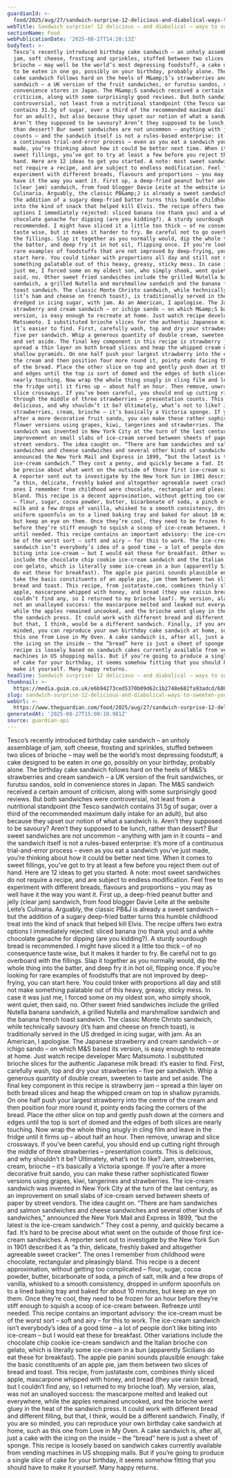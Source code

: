 ```yaml
---
guardianId: >-
  food/2025/aug/27/sandwich-surprise-12-delicious-and-diabolical-ways-to-sweeten-your-sarnie
webTitle: Sandwich surprise! 12 delicious – and diabolical – ways to sweeten your sarnie
sectionName: Food
webPublicationDate: '2025-08-27T14:28:13Z'
bodyText: >-
  Tesco’s recently introduced birthday cake sandwich – an unholy assemblage of
  jam, soft cheese, frosting and sprinkles, stuffed between two slices of
  brioche – may well be the world’s most depressing foodstuff, a cake designed
  to be eaten in one go, possibly on your birthday, probably alone. The birthday
  cake sandwich follows hard on the heels of M&amp;S’s strawberries and cream
  sandwich – a UK version of the fruit sandwiches, or furutsu sandos, sold in
  convenience stores in Japan. The M&amp;S sandwich received a certain amount of
  criticism, along with some surprisingly good reviews. But both sandwiches were
  controversial, not least from a nutritional standpoint (the Tesco sandwich
  contains 31.5g of sugar, over a third of the recommended maximum daily intake
  for an adult), but also because they upset our notion of what a sandwich is.
  Aren’t they supposed to be savoury? Aren’t they supposed to be lunch, rather
  than dessert? Bur sweet sandwiches are not uncommon – anything with jam in it
  counts – and the sandwich itself is not a rules-based enterprise: it’s more of
  a continuous trial-and-error process – even as you eat a sandwich you’ve just
  made, you’re thinking about how it could be better next time. When it comes to
  sweet fillings, you’ve got to try at least a few before you reject them out of
  hand. Here are 12 ideas to get you started. A note: most sweet sandwiches do
  not require a recipe, and are subject to endless modification. Feel free to
  experiment with different breads, flavours and proportions – you may as well
  have it the way you want it. First up, a deep-fried peanut butter and jelly
  (clear jam) sandwich, from food blogger Davie Leite at the website Leite’s
  Culinaria. Arguably, the classic PB&amp;J is already a sweet sandwich – but
  the addition of a sugary deep-fried batter turns this humble childhood treat
  into the kind of snack that helped kill Elvis. The recipe offers two extra
  options I immediately rejected: sliced banana (no thank you) and a white
  chocolate ganache for dipping (are you kidding?). A sturdy sourdough bread is
  recommended. I might have sliced it a little too thick – of no consequence
  taste wise, but it makes it harder to fry. Be careful not to go overboard with
  the fillings. Slap it together as you normally would, dip the whole thing into
  the batter, and deep fry it in hot oil, flipping once. If you’re looking for
  rare examples of foodstuffs that are not improved by deep-frying, you can
  start here. You could tinker with proportions all day and still not make
  something palatable out of this heavy, greasy, sticky mess. In case it was
  just me, I forced some on my oldest son, who simply shook, went quiet, then
  said, no. Other sweet fried sandwiches include the grilled Nutella banana
  sandwich, a grilled Nutella and marshmallow sandwich and the banana french
  toast sandwich. The classic Monte Christo sandwich, while technically savoury
  (it’s ham and cheese on french toast), is traditionally served in the US
  dredged in icing sugar, with jam. As an American, I apologise. The Japanese
  strawberry and cream sandwich – or ichigo sando – on which M&amp;S based its
  version, is easy enough to recreate at home. Just watch recipe developer Marc
  Matsumoto. I substituted brioche slices for the authentic Japanese milk bread:
  it’s easier to find. First, carefully wash, top and dry your strawberries –
  five per sandwich. Whip a generous quantity of double cream, sweeten to taste
  and set aside. The final key component in this recipe is strawberry jam –
  spread a thin layer on both bread slices and heap the whipped cream on top in
  shallow pyramids. On one half push your largest strawberry into the centre of
  the cream and then position four more round it, pointy ends facing the corners
  of the bread. Place the other slice on top and gently push down at the corners
  and edges until the top is sort of domed and the edges of both slices are
  nearly touching. Now wrap the whole thing snugly in cling film and leave in
  the fridge until it firms up – about half an hour. Then remove, unwrap and
  slice crossways. If you’ve been careful, you should end up cutting right
  through the middle of three strawberries – presentation counts. This is
  delicious, and why shouldn’t it be? Ultimately, what’s not to like? Jam,
  strawberries, cream, brioche – it’s basically a Victoria sponge. If you’re
  after a more decorative fruit sando, you can make these rather sophisticated
  flower versions using grapes, kiwi, tangerines and strawberries. The ice-cream
  sandwich was invented in New York City at the turn of the last century, as an
  improvement on small slabs of ice-cream served between sheets of paper by
  street vendors. The idea caught on. “There are ham sandwiches and salmon
  sandwiches and cheese sandwiches and several other kinds of sandwiches,”
  announced the New York Mail and Express in 1899, “but the latest is the
  ice-cream sandwich.” They cost a penny, and quickly became a fad. It’s hard to
  be precise about what went on the outside of those first ice-cream sandwiches.
  A reporter sent out to investigate by the New York Sun in 1901 described it as
  “a thin, delicate, freshly baked and altogether agreeable sweet cracker”. The
  ones I remember from childhood were chocolate, rectangular and pleasingly
  bland. This recipe is a decent approximation, without getting too complicated
  – flour, sugar, cocoa powder, butter, bicarbonate of soda, a pinch of salt,
  milk and a few drops of vanilla, whisked to a smooth consistency, dropped in
  uniform spoonfuls on to a lined baking tray and baked for about 10 minutes,
  but keep an eye on them. Once they’re cool, they need to be frozen for an hour
  before they’re stiff enough to squish a scoop of ice-cream between. Refreeze
  until needed. This recipe contains an important advisory: the ice-cream must
  be of the worst sort – soft and airy – for this to work. The ice-cream
  sandwich isn’t everybody’s idea of a good time – a lot of people don’t like
  biting into ice-cream – but I would eat these for breakfast. Other variations
  include the chocolate chip cookie ice-cream sandwich and the Italian brioche
  con gelato, which is literally some ice-cream in a bun (apparently Sicilians
  do eat these for breakfast). The apple pie panini sounds plausible enough:
  take the basic constituents of an apple pie, jam them between two slices of
  bread and toast. This recipe, from justataste.com, combines thinly sliced
  apple, mascarpone whipped with honey, and bread (they use raisin bread, but I
  couldn’t find any, so I returned to my brioche loaf). My version, alas, was
  not an unalloyed success: the mascarpone melted and leaked out everywhere,
  while the apples remained uncooked, and the brioche went gluey in the heat of
  the sandwich press. It could work with different bread and different filling,
  but that, I think, would be a different sandwich. Finally, if you are so
  minded, you can reproduce your own birthday cake sandwich at home, such as
  this one from Love in My Oven. A cake sandwich is, after all, just a cake with
  the icing on the inside – the “bread” here is just a sheet of sponge. This
  recipe is loosely based on sandwich cakes currently available from vending
  machines in US shopping malls. But if you’re going to produce a single slice
  of cake for your birthday, it seems somehow fitting that you should have to
  make it yourself. Many happy returns.
headline: Sandwich surprise! 12 delicious – and diabolical – ways to sweeten your sarnie
thumbnail: >-
  https://media.guim.co.uk/e6b94273ced5370b09d62c1b2748e682fa93adcd/680_458_4825_3860/500.jpg
slug: sandwich-surprise-12-delicious-and-diabolical-ways-to-sweeten-your-sarnie
webUrl: >-
  https://www.theguardian.com/food/2025/aug/27/sandwich-surprise-12-delicious-and-diabolical-ways-to-sweeten-your-sarnie
generatedAt: '2025-08-27T15:00:10.981Z'
source: guardian-api
---
```

Tesco’s recently introduced birthday cake sandwich – an unholy assemblage of jam, soft cheese, frosting and sprinkles, stuffed between two slices of brioche – may well be the world’s most depressing foodstuff, a cake designed to be eaten in one go, possibly on your birthday, probably alone. The birthday cake sandwich follows hard on the heels of M&amp;S’s strawberries and cream sandwich – a UK version of the fruit sandwiches, or furutsu sandos, sold in convenience stores in Japan. The M&amp;S sandwich received a certain amount of criticism, along with some surprisingly good reviews. But both sandwiches were controversial, not least from a nutritional standpoint (the Tesco sandwich contains 31.5g of sugar, over a third of the recommended maximum daily intake for an adult), but also because they upset our notion of what a sandwich is. Aren’t they supposed to be savoury? Aren’t they supposed to be lunch, rather than dessert? Bur sweet sandwiches are not uncommon – anything with jam in it counts – and the sandwich itself is not a rules-based enterprise: it’s more of a continuous trial-and-error process – even as you eat a sandwich you’ve just made, you’re thinking about how it could be better next time. When it comes to sweet fillings, you’ve got to try at least a few before you reject them out of hand. Here are 12 ideas to get you started. A note: most sweet sandwiches do not require a recipe, and are subject to endless modification. Feel free to experiment with different breads, flavours and proportions – you may as well have it the way you want it. First up, a deep-fried peanut butter and jelly (clear jam) sandwich, from food blogger Davie Leite at the website Leite’s Culinaria. Arguably, the classic PB&amp;J is already a sweet sandwich – but the addition of a sugary deep-fried batter turns this humble childhood treat into the kind of snack that helped kill Elvis. The recipe offers two extra options I immediately rejected: sliced banana (no thank you) and a white chocolate ganache for dipping (are you kidding?). A sturdy sourdough bread is recommended. I might have sliced it a little too thick – of no consequence taste wise, but it makes it harder to fry. Be careful not to go overboard with the fillings. Slap it together as you normally would, dip the whole thing into the batter, and deep fry it in hot oil, flipping once. If you’re looking for rare examples of foodstuffs that are not improved by deep-frying, you can start here. You could tinker with proportions all day and still not make something palatable out of this heavy, greasy, sticky mess. In case it was just me, I forced some on my oldest son, who simply shook, went quiet, then said, no. Other sweet fried sandwiches include the grilled Nutella banana sandwich, a grilled Nutella and marshmallow sandwich and the banana french toast sandwich. The classic Monte Christo sandwich, while technically savoury (it’s ham and cheese on french toast), is traditionally served in the US dredged in icing sugar, with jam. As an American, I apologise. The Japanese strawberry and cream sandwich – or ichigo sando – on which M&amp;S based its version, is easy enough to recreate at home. Just watch recipe developer Marc Matsumoto. I substituted brioche slices for the authentic Japanese milk bread: it’s easier to find. First, carefully wash, top and dry your strawberries – five per sandwich. Whip a generous quantity of double cream, sweeten to taste and set aside. The final key component in this recipe is strawberry jam – spread a thin layer on both bread slices and heap the whipped cream on top in shallow pyramids. On one half push your largest strawberry into the centre of the cream and then position four more round it, pointy ends facing the corners of the bread. Place the other slice on top and gently push down at the corners and edges until the top is sort of domed and the edges of both slices are nearly touching. Now wrap the whole thing snugly in cling film and leave in the fridge until it firms up – about half an hour. Then remove, unwrap and slice crossways. If you’ve been careful, you should end up cutting right through the middle of three strawberries – presentation counts. This is delicious, and why shouldn’t it be? Ultimately, what’s not to like? Jam, strawberries, cream, brioche – it’s basically a Victoria sponge. If you’re after a more decorative fruit sando, you can make these rather sophisticated flower versions using grapes, kiwi, tangerines and strawberries. The ice-cream sandwich was invented in New York City at the turn of the last century, as an improvement on small slabs of ice-cream served between sheets of paper by street vendors. The idea caught on. “There are ham sandwiches and salmon sandwiches and cheese sandwiches and several other kinds of sandwiches,” announced the New York Mail and Express in 1899, “but the latest is the ice-cream sandwich.” They cost a penny, and quickly became a fad. It’s hard to be precise about what went on the outside of those first ice-cream sandwiches. A reporter sent out to investigate by the New York Sun in 1901 described it as “a thin, delicate, freshly baked and altogether agreeable sweet cracker”. The ones I remember from childhood were chocolate, rectangular and pleasingly bland. This recipe is a decent approximation, without getting too complicated – flour, sugar, cocoa powder, butter, bicarbonate of soda, a pinch of salt, milk and a few drops of vanilla, whisked to a smooth consistency, dropped in uniform spoonfuls on to a lined baking tray and baked for about 10 minutes, but keep an eye on them. Once they’re cool, they need to be frozen for an hour before they’re stiff enough to squish a scoop of ice-cream between. Refreeze until needed. This recipe contains an important advisory: the ice-cream must be of the worst sort – soft and airy – for this to work. The ice-cream sandwich isn’t everybody’s idea of a good time – a lot of people don’t like biting into ice-cream – but I would eat these for breakfast. Other variations include the chocolate chip cookie ice-cream sandwich and the Italian brioche con gelato, which is literally some ice-cream in a bun (apparently Sicilians do eat these for breakfast). The apple pie panini sounds plausible enough: take the basic constituents of an apple pie, jam them between two slices of bread and toast. This recipe, from justataste.com, combines thinly sliced apple, mascarpone whipped with honey, and bread (they use raisin bread, but I couldn’t find any, so I returned to my brioche loaf). My version, alas, was not an unalloyed success: the mascarpone melted and leaked out everywhere, while the apples remained uncooked, and the brioche went gluey in the heat of the sandwich press. It could work with different bread and different filling, but that, I think, would be a different sandwich. Finally, if you are so minded, you can reproduce your own birthday cake sandwich at home, such as this one from Love in My Oven. A cake sandwich is, after all, just a cake with the icing on the inside – the “bread” here is just a sheet of sponge. This recipe is loosely based on sandwich cakes currently available from vending machines in US shopping malls. But if you’re going to produce a single slice of cake for your birthday, it seems somehow fitting that you should have to make it yourself. Many happy returns.
